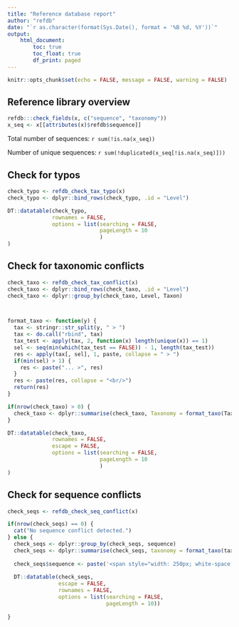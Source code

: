 ```yaml
---
title: "Reference database report"
author: "refdb"
date: "`r as.character(format(Sys.Date(), format = '%B %d, %Y'))`"
output: 
    html_document:
        toc: true
        toc_float: true
        df_print: paged
---
```


```r
knitr::opts_chunk$set(echo = FALSE, message = FALSE, warning = FALSE)
```


## Reference library overview

```r
refdb:::check_fields(x, c("sequence", "taxonomy"))
x_seq <- x[[attributes(x)$refdb$sequence]]
```


Total number of sequences: `r sum(!is.na(x_seq))`

Number of unique sequences: `r sum(!duplicated(x_seq[!is.na(x_seq)]))`



## Check for typos
```r
check_typo <- refdb_check_tax_typo(x)
check_typo <- dplyr::bind_rows(check_typo, .id = "Level")

DT::datatable(check_typo,
              rownames = FALSE,
              options = list(searching = FALSE,
                             pageLength = 10
                             )
)

```


## Check for taxonomic conflicts
```r
check_taxo <- refdb_check_tax_conflict(x)
check_taxo <- dplyr::bind_rows(check_taxo, .id = "Level")
check_taxo <- dplyr::group_by(check_taxo, Level, Taxon)



format_taxo <- function(y) {
  tax <- stringr::str_split(y, " > ")
  tax <- do.call("rbind", tax)
  tax_test <- apply(tax, 2, function(x) length(unique(x)) == 1)
  sel <- seq(min(which(tax_test == FALSE)) - 1, length(tax_test))
  res <- apply(tax[, sel], 1, paste, collapse = " > ")
  if(min(sel) > 1) {
    res <- paste("... >", res)
  }
  res <- paste(res, collapse = "<br/>")
  return(res)
}

if(nrow(check_taxo) > 0) {
  check_taxo <- dplyr::summarise(check_taxo, Taxonomy = format_taxo(Taxonomy))
}

DT::datatable(check_taxo,
              rownames = FALSE,
              escape = FALSE,
              options = list(searching = FALSE,
                             pageLength = 10
                             )
)

```


## Check for sequence conflicts
```r
check_seqs <- refdb_check_seq_conflict(x)

if(nrow(check_seqs) == 0) {
  cat("No sequence conflict detected.")
} else {
  check_seqs <- dplyr::group_by(check_seqs, sequence)
  check_seqs <- dplyr::summarise(check_seqs, taxonomy = format_taxo(taxonomy))
  
  check_seqs$sequence <- paste('<span style="width: 250px; white-space: nowrap; overflow: hidden; text-overflow: ellipsis; display:inline-block;">', check_seqs$sequence,'</span>')
  
  DT::datatable(check_seqs,
                escape = FALSE,
                rownames = FALSE,
                options = list(searching = FALSE,
                               pageLength = 10))
  
}


```




